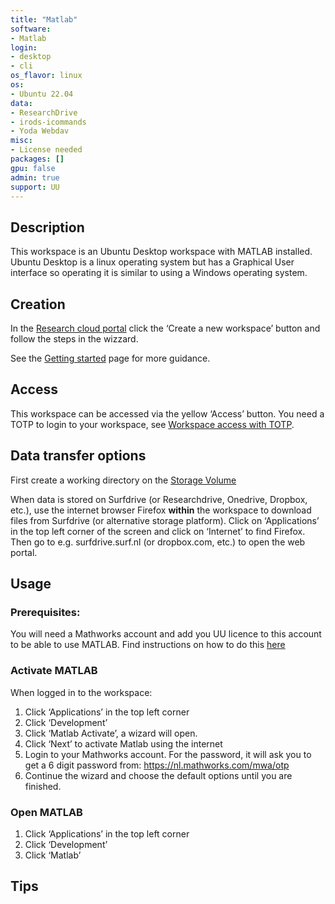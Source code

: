 ```yaml
--- 
title: "Matlab"
software:
- Matlab
login:
- desktop
- cli
os_flavor: linux
os:
- Ubuntu 22.04
data:
- ResearchDrive
- irods-icommands
- Yoda Webdav
misc:
- License needed
packages: []
gpu: false
admin: true
support: UU
---
```


## Description

This workspace is an Ubuntu Desktop workspace with MATLAB installed. Ubuntu Desktop is a linux operating system but has a Graphical User interface so operating it is similar to using a Windows operating system. 

## Creation
In the [Research cloud portal](https://surfresearchcloud.nl) click the 'Create a new workspace' button and follow the steps in the wizzard.

See the [Getting started](../../first-steps.qmd#create-a-workspace) page for more guidance.

## Access
This workspace can be accessed via the yellow 'Access' button. You need a TOTP to login to your workspace, see [Workspace access with TOTP](https://servicedesk.surf.nl/wiki/display/WIKI/Log+in+to+your+workspace#Logintoyourworkspace-WorkspaceAccesswithTOTP).

## Data transfer options
First create a working directory on the [Storage Volume](../../first-steps.qmd#where-can-i-find-the-storage-volume)

When data is stored on Surfdrive (or Researchdrive, Onedrive, Dropbox, etc.), use the internet browser Firefox **within** the workspace to download files from Surfdrive (or alternative storage platform). Click on 'Applications' in the top left corner of the screen and click on 'Internet' to find Firefox.
Then go to e.g. surfdrive.surf.nl (or dropbox.com, etc.) to open the web portal.

## Usage
### Prerequisites:
You will need a Mathworks account and add you UU licence to this account to be able to use MATLAB. Find instructions on how to do this [here](https://intranet.uu.nl/en/knowledgebase/matlab)

### Activate MATLAB
When logged in to the workspace:

1. Click 'Applications' in the top left corner 
2. Click 'Development'
3. Click 'Matlab Activate', a wizard will open.
4. Click 'Next' to activate Matlab using the internet
5. Login to your Mathworks account. For the password, it will ask you to get a 6 digit password from: [https://nl.mathworks.com/mwa/otp](https://nl.mathworks.com/mwa/otp)
6. Continue the wizard and choose the default options until you are finished.

### Open MATLAB

1. Click 'Applications' in the top left corner
2. Click 'Development'
3. Click 'Matlab'

## Tips
